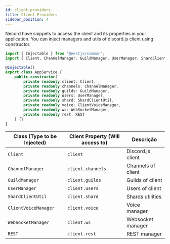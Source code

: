 ```yaml
---
id: client-providers
title: Client Providers
sidebar_position: 4
---
```


Necord have snippets to access the client and its properties in your application.
You can inject managers and utils of discord.js client using constructor.

```typescript title="app.service.ts"
import { Injectable } from '@nestjs/common';
import { Client, ChannelManager, GuildManager, UserManager, ShardClientUtil, ClientVoiceManager, WebSocketManager, REST } from 'discord.js';

@Injectable()
export class AppService {
    public constructor(
        private readonly client: Client,
        private readonly channels: ChannelManager,
        private readonly guilds: GuildManager,
        private readonly users: UserManager,
        private readonly shard: ShardClientUtil,
        private readonly voice: ClientVoiceManager,
        private readonly ws: WebSocketManager,
        private readonly rest: REST
    ) {}
}
```

| Class (Type to be Injected) | Client Property (Will access to) | Descrição          |
| --------------------------- | -------------------------------- | ------------------ |
| `Client`                    | `client`                         | Discord.js client  |
| `ChannelManager`            | `client.channels`                | Channels of client |
| `GuildManager`              | `client.guilds`                  | Guilds of client   |
| `UserManager`               | `client.users`                   | Users of client    |
| `ShardClientUtil`           | `client.shard`                   | Shards utilities   |
| `ClientVoiceManager`        | `client.voice`                   | Voice manager      |
| `WebSocketManager`          | `client.ws`                      | Websocket manager  |
| `REST`                      | `client.rest`                    | REST manager       |

